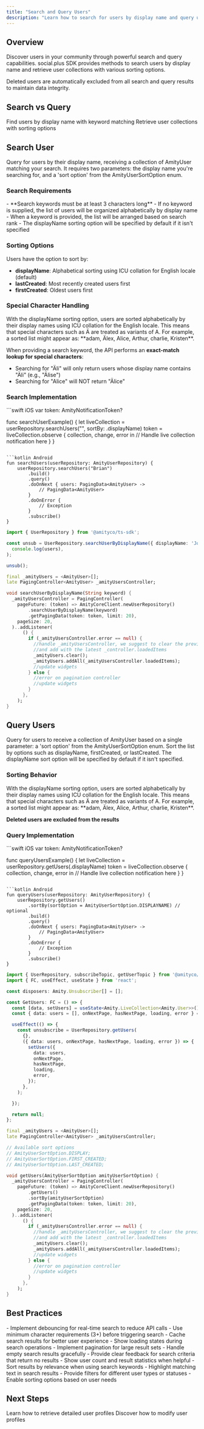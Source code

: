 ```yaml
---
title: "Search and Query Users"
description: "Learn how to search for users by display name and query user collections in social.plus SDK"
---
```


## Overview

Discover users in your community through powerful search and query capabilities. social.plus SDK provides methods to search users by display name and retrieve user collections with various sorting options.

<Info>
Deleted users are automatically excluded from all search and query results to maintain data integrity.
</Info>

## Search vs Query

<CardGroup cols={2}>
  <Card title="Search Users" icon="user-magnifying-glass">
    Find users by display name with keyword matching
  </Card>
  <Card title="Query Users" icon="list">
    Retrieve user collections with sorting options
  </Card>
</CardGroup>

## Search User

Query for users by their display name, receiving a collection of AmityUser matching your search. It requires two parameters: the display name you're searching for, and a 'sort option' from the AmityUserSortOption enum.

### Search Requirements

<Note>
- **Search keywords must be at least 3 characters long**
- If no keyword is supplied, the list of users will be organized alphabetically by display name
- When a keyword is provided, the list will be arranged based on search rank
- The displayName sorting option will be specified by default if it isn't specified
</Note>

### Sorting Options

Users have the option to sort by:
- **displayName**: Alphabetical sorting using ICU collation for English locale (default)
- **lastCreated**: Most recently created users first  
- **firstCreated**: Oldest users first

### Special Character Handling

<Info>
With the displayName sorting option, users are sorted alphabetically by their display names using ICU collation for the English locale. This means that special characters such as Ä are treated as variants of A. For example, a sorted list might appear as: **adam, Älex, Alice, Arthur, charlie, Kristen**.

When providing a search keyword, the API performs an **exact-match lookup for special characters**:
- Searching for "Äli" will only return users whose display name contains "Äli" (e.g., "Älise")
- Searching for "Alice" will NOT return "Älice"
</Info>

### Search Implementation

<CodeGroup>
```swift iOS
var token: AmityNotificationToken?

func searchUserExample() {
    let liveCollection = userRepository.searchUsers("<display-name>", sortBy: .displayName)
    token = liveCollection.observe { collection, change, error in
        // Handle live collection notification here
    }
}
```

```kotlin Android
fun searchUsers(userRepository: AmityUserRepository) {
    userRepository.searchUsers("Brian")
        .build()
        .query()
        .doOnNext { users: PagingData<AmityUser> ->
            // PagingData<AmityUser>
        }
        .doOnError {
            // Exception
        }
        .subscribe()
}
```

```typescript TypeScript
import { UserRepository } from '@amityco/ts-sdk';

const unsub = UserRepository.searchUserByDisplayName({ displayName: 'Joe' }, ({ data: users }) =>
  console.log(users),
);

unsub();
```

```dart Flutter
final _amityUsers = <AmityUser>[];
late PagingController<AmityUser> _amityUsersController;

void searchUserByDisplayName(String keyword) {
  _amityUsersController = PagingController(
    pageFuture: (token) => AmityCoreClient.newUserRepository()
        .searchUserByDisplayName(keyword)
        .getPagingData(token: token, limit: 20),
    pageSize: 20,
  )..addListener(
      () {
        if (_amityUsersController.error == null) {
          //handle _amityUsersController, we suggest to clear the previous items
          //and add with the latest _controller.loadedItems
          _amityUsers.clear();
          _amityUsers.addAll(_amityUsersController.loadedItems);
          //update widgets
        } else {
          //error on pagination controller
          //update widgets
        }
      },
    );
}
```
</CodeGroup>

## Query Users

Query for users to receive a collection of AmityUser based on a single parameter: a 'sort option' from the AmityUserSortOption enum. Sort the list by options such as displayName, firstCreated, or lastCreated. The displayName sort option will be specified by default if it isn't specified.

### Sorting Behavior

<Info>
With the displayName sorting option, users are sorted alphabetically by their display names using ICU collation for the English locale. This means that special characters such as Ä are treated as variants of A. For example, a sorted list might appear as: **adam, Älex, Alice, Arthur, charlie, Kristen**.

**Deleted users are excluded from the results**
</Info>

### Query Implementation

<CodeGroup>
```swift iOS
var token: AmityNotificationToken?

func queryUsersExample() {
    let liveCollection = userRepository.getUsers(.displayName)
    token = liveCollection.observe { collection, change, error in
        // Handle live collection notification here
    }
}
```

```kotlin Android
fun queryUsers(userRepository: AmityUserRepository) {
    userRepository.getUsers()
        .sortBy(sortOption = AmityUserSortOption.DISPLAYNAME) // optional
        .build()
        .query()
        .doOnNext { users: PagingData<AmityUser> ->
            // PagingData<AmityUser>
        }
        .doOnError {
            // Exception
        }
        .subscribe()
}
```

```typescript TypeScript
import { UserRepository, subscribeTopic, getUserTopic } from '@amityco/ts-sdk';
import { FC, useEffect, useState } from 'react';

const disposers: Amity.Unsubscriber[] = [];

const GetUsers: FC = () => {
  const [data, setUsers] = useState<Amity.LiveCollection<Amity.User>>();
  const { data: users = [], onNextPage, hasNextPage, loading, error } = data ?? {};

  useEffect(() => {
    const unsubscribe = UserRepository.getUsers(
      {},
      ({ data: users, onNextPage, hasNextPage, loading, error }) => {
        setUsers({
          data: users,
          onNextPage,
          hasNextPage,
          loading,
          error,
        });
      },
    );

  });

  return null;
};
```

```dart Flutter
final _amityUsers = <AmityUser>[];
late PagingController<AmityUser> _amityUsersController;

// Available sort options
// AmityUserSortOption.DISPLAY;
// AmityUserSortOption.FIRST_CREATED;
// AmityUserSortOption.LAST_CREATED;

void getUsers(AmityUserSortOption amityUserSortOption) {
  _amityUsersController = PagingController(
    pageFuture: (token) => AmityCoreClient.newUserRepository()
        .getUsers()
        .sortBy(amityUserSortOption)
        .getPagingData(token: token, limit: 20),
    pageSize: 20,
  )..addListener(
      () {
        if (_amityUsersController.error == null) {
          //handle _amityUsersController, we suggest to clear the previous items
          //and add with the latest _controller.loadedItems
          _amityUsers.clear();
          _amityUsers.addAll(_amityUsersController.loadedItems);
          //update widgets
        } else {
          //error on pagination controller
          //update widgets
        }
      },
    );
}
```
</CodeGroup>

## Best Practices

<AccordionGroup>
  <Accordion title="Search Performance">
    - Implement debouncing for real-time search to reduce API calls
    - Use minimum character requirements (3+) before triggering search
    - Cache search results for better user experience
    - Show loading states during search operations
  </Accordion>
  
  <Accordion title="Result Handling">
    - Implement pagination for large result sets
    - Handle empty search results gracefully
    - Provide clear feedback for search criteria that return no results
    - Show user count and result statistics when helpful
  </Accordion>
  
  <Accordion title="User Experience">
    - Sort results by relevance when using search keywords
    - Highlight matching text in search results
    - Provide filters for different user types or statuses
    - Enable sorting options based on user needs
  </Accordion>
</AccordionGroup>

## Next Steps

<CardGroup cols={2}>
  <Card title="Get User Information" href="./get-user-information" icon="user">
    Learn how to retrieve detailed user profiles
  </Card>
  <Card title="Update User Information" href="./update-user-information" icon="pencil">
    Discover how to modify user profiles
  </Card>
</CardGroup>
